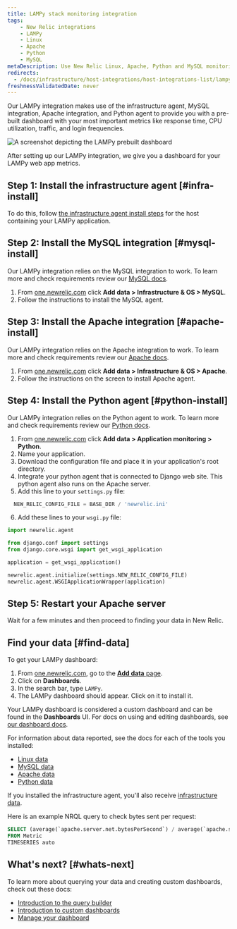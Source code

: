 ```yaml
---
title: LAMPy stack monitoring integration
tags:
    - New Relic integrations
    - LAMPy
    - Linux
    - Apache
    - Python
    - MySQL
metaDescription: Use New Relic Linux, Apache, Python and MySQL monitoring to get a dashboard with metrics from your LAMPy application.
redirects: 
  - /docs/infrastructure/host-integrations/host-integrations-list/lampy-integration
freshnessValidatedDate: never
---
```



Our LAMPy integration makes use of the infrastructure agent, MySQL integration, Apache integration, and Python agent to provide you with a pre-built dashboard with your most important metrics like response time, CPU utilization, traffic, and login frequencies.


<img
  title="Lampy dashboard"
  alt="A screenshot depicting the LAMPy prebuilt dashboard"
  src={infrastructureLampyDashboard}
/>

<figcaption>
After setting up our LAMPy integration, we give you a dashboard for your LAMPy web app metrics. 
</figcaption>

## Step 1: Install the infrastructure agent [#infra-install]

To do this, follow [the infrastructure agent install steps](/docs/infrastructure/install-infrastructure-agent/linux-installation/install-infrastructure-monitoring-agent-linux) for the host containing your LAMPy application.

## Step 2: Install the MySQL integration [#mysql-install]

Our LAMPy integration relies on the MySQL integration to work. To learn more and check requirements review our [MySQL docs](/install/mysql/).

1. From [one.newrelic.com](https://one.newrelic.com) click **Add data > Infrastructure & OS  > MySQL**.
2. Follow the instructions to install the MySQL agent.

## Step 3: Install the Apache integration [#apache-install]

Our LAMPy integration relies on the Apache integration to work. To learn more and check requirements review our [Apache docs](/docs/infrastructure/host-integrations/host-integrations-list/apache-monitoring-integration/).

1. From [one.newrelic.com](https://one.newrelic.com) click **Add data > Infrastructure & OS  > Apache**.
2. Follow the instructions on the screen to install Apache agent.

## Step 4: Install the Python agent [#python-install]

Our LAMPy integration relies on the Python agent to work. To learn more and check requirements review our [Python docs](/docs/apm/agents/python-agent/getting-started/introduction-new-relic-python/).

1. From [one.newrelic.com](https://one.newrelic.com) click **Add data > Application monitoring  > Python**.
2. Name your application.
3. Download the configuration file and place it in your application's root directory.
4. Integrate your python agent that is connected to Django web site. This python agent also runs on the Apache server. 
5. Add this line to your `settings.py` file:

```py
  NEW_RELIC_CONFIG_FILE = BASE_DIR / 'newrelic.ini'
```

6. Add these lines to your `wsgi.py` file:

```py
import newrelic.agent

from django.conf import settings 
from django.core.wsgi import get_wsgi_application

application = get_wsgi_application()

newrelic.agent.initialize(settings.NEW_RELIC_CONFIG_FILE)
newrelic.agent.WSGIApplicationWrapper(application)

```
## Step 5: Restart your Apache server

Wait for a few minutes and then proceed to finding your data in New Relic. 


## Find your data [#find-data]

To get your LAMPy dashboard: 

1. From [one.newrelic.com](https://one.newrelic.com), go to the [**Add data** page](https://one.newrelic.com/marketplace). 
2. Click on **Dashboards**.
3. In the search bar, type `LAMPy`. 
4. The LAMPy dashboard should appear. Click on it to install it.

Your LAMPy dashboard is considered a custom dashboard and can be found in the **Dashboards** UI. For docs on using and editing dashboards, see [our dashboard docs](/docs/query-your-data/explore-query-data/dashboards/introduction-dashboards).

For information about data reported, see the docs for each of the tools you installed:

*  [Linux data](/docs/infrastructure/install-infrastructure-agent/linux-installation/install-infrastructure-monitoring-agent-linux/)
* [MySQL data](/install/mysql/#metrics)
* [Apache data](/docs/infrastructure/host-integrations/host-integrations-list/apache-monitoring-integration/)
* [Python data](/docs/apm/agents/python-agent/getting-started/introduction-new-relic-python/)

If you installed the infrastructure agent, you'll also receive [infrastructure data](/docs/infrastructure/manage-your-data/data-instrumentation/default-infrastructure-monitoring-data/#infrastructure-events). 

Here is an example NRQL query to check bytes sent per request:

```sql
SELECT (average(`apache.server.net.bytesPerSecond`) / average(`apache.server.net.requestsPerSecond`)) as 'Bytes sent per request' 
FROM Metric 
TIMESERIES auto
```

## What's next? [#whats-next]

To learn more about querying your data and creating custom dashboards, check out these docs: 

* [Introduction to the query builder](/docs/query-your-data/explore-query-data/query-builder/introduction-query-builder)
* [Introduction to custom dashboards](/docs/query-your-data/explore-query-data/dashboards/introduction-dashboards)
* [Manage your dashboard](/docs/query-your-data/explore-query-data/dashboards/manage-your-dashboard)
